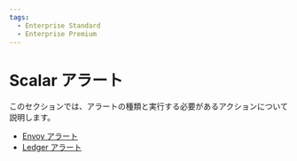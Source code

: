 ```yaml
---
tags:
  - Enterprise Standard
  - Enterprise Premium
---
```


# Scalar アラート


<TranslationBanner />

このセクションでは、アラートの種類と実行する必要があるアクションについて説明します。

* [Envoy アラート](Envoy.mdx)
* [Ledger アラート](Ledger.mdx)
